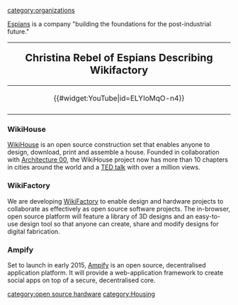 [[category:organizations]]


[http://espians.com/ Espians] is a company "building the foundations for the post-industrial future."

{|style="border:1px solid black; background-color: lightgreen; margin-left:.1em; margin-top:2px; -moz-border-radius:15px;" align="right" width="120px"
!<big><big>Christina Rebel of Espians Describing Wikifactory</big>
|-
|<center>{{#widget:YouTube|id=ELYIoMqO-n4}} </center>
|-
|}



=== WikiHouse ===

[http://wikihouse.cc WikiHouse] is an open source construction set that enables anyone to design, download, print and assemble a house. Founded in collaboration with [http://www.architecture00.net/ Architecture 00], the WikiHouse project now has more than 10 chapters in cities around the world and a [http://www.ted.com/talks/alastair_parvin_architecture_for_the_people_by_the_people TED talk] with over a million views.



=== WikiFactory ===

We are developing [http://www.wikifactory.org WikiFactory] to enable design and hardware projects to collaborate as effectively as open source software projects. The in-browser, open source platform will feature a library of 3D designs and an easy-to-use design tool so that anyone can create, share and modify designs for digital fabrication.


=== Ampify ===

Set to launch in early 2015, [http://www.ampify.net Ampify] is an open source, decentralised application platform. It will provide a web-application framework to create social apps on top of a secure, decentralised core.

{{Stub}}

[[category:open source hardware]]
[[category:Housing]]